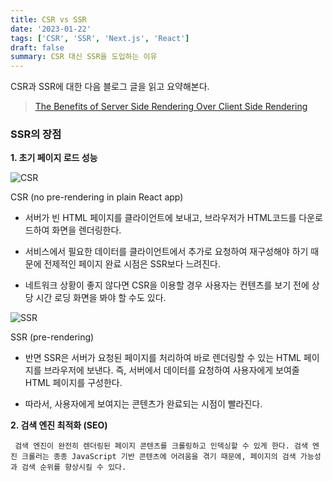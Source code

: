 ```yaml
---
title: CSR vs SSR
date: '2023-01-22'
tags: ['CSR', 'SSR', 'Next.js', 'React']
draft: false
summary: CSR 대신 SSR을 도입하는 이유
---
```


CSR과 SSR에 대한 다음 블로그 글을 읽고 요약해본다.

> [The Benefits of Server Side Rendering Over Client Side Rendering](https://medium.com/walmartglobaltech/the-benefits-of-server-side-rendering-over-client-side-rendering-5d07ff2cefe8)

### SSR의 장점

**1. 초기 페이지 로드 성능**

![CSR](/static/images/csr.webp)

CSR (no pre-rendering in plain React app)

  - 서버가 빈 HTML 페이지를 클라이언트에 보내고, 브라우저가 HTML코드를 다운로드하여 화면을 렌더링한다.

  - 서비스에서 필요한 데이터를 클라이언트에서 추가로 요청하여 재구성해야 하기 때문에 전제적인 페이지 완료 시점은 SSR보다 느려진다.

  - 네트워크 상황이 좋지 않다면 CSR을 이용할 경우 사용자는 컨텐츠를 보기 전에 상당 시간 로딩 화면을 봐야 할 수도 있다.

![SSR](/static/images/ssr.webp)

SSR (pre-rendering)

  - 반면 SSR은 서버가 요청된 페이지를 처리하여 바로 렌더링할 수 있는 HTML 페이지를 브라우저에 보낸다. 즉, 서버에서 데이터를 요청하여 사용자에게 보여줄 HTML 페이지를 구성한다. 

  - 따라서, 사용자에게 보여지는 콘텐츠가 완료되는 시점이 빨라진다.

**2. 검색 엔진 최적화 (SEO)**

     검색 엔진이 완전히 렌더링된 페이지 콘텐츠를 크롤링하고 인덱싱할 수 있게 한다. 검색 엔진 크롤러는 종종 JavaScript 기반 콘텐츠에 어려움을 겪기 때문에, 페이지의 검색 가능성과 검색 순위를 향상시킬 수 있다.
